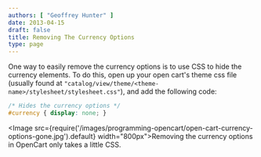 ```yaml
---
authors: [ "Geoffrey Hunter" ]
date: 2013-04-15
draft: false
title: Removing The Currency Options
type: page
---
```


One way to easily remove the currency options is to use CSS to hide the currency elements. To do this, open up your open cart's theme css file (usually found at `"catalog/view/theme/<theme-name>/stylesheet/stylesheet.css"`), and add the following code:

```css
/* Hides the currency options */
#currency { display: none; }
```

<Image src={require('/images/programming-opencart/open-cart-currency-options-gone.jpg').default} width="800px">Removing the currency options in OpenCart only takes a little CSS.</Image>
